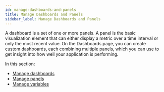 ```yaml
---
id: manage-dashboards-and-panels
title: Manage Dashboards and Panels
sidebar_label: Manage Dashboards and Panels
---
```



A dashboard is a set of one or more panels. A panel is the basic visualization element that can either display a metric over a time interval or only the most recent value. On the Dashboards page, you can create custom dashboards, each combining multiple panels, which you can use to get insight into how well your application is performing.

In this section:
 - [Manage dashboards](/docs/userguide/manage-dashboards)
 - [Manage panels](/docs/userguide/manage-panels)
 - [Manage variables](/docs/userguide/manage-variables)
